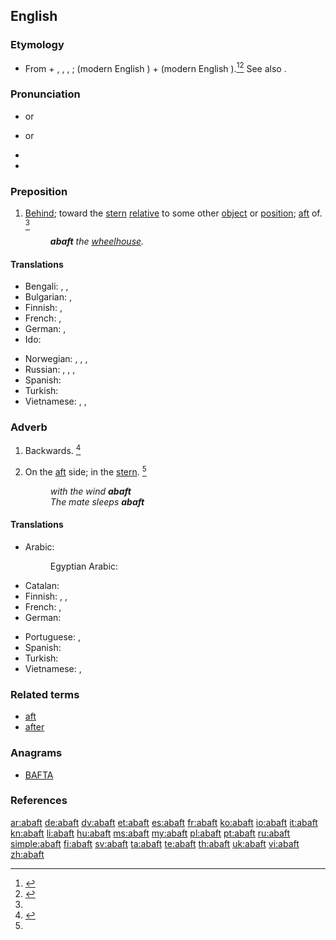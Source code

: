 ==English==

===Etymology===
* From {{term|a-||on}} + {{etyl|enm|en}} {{term|baft|lang=enm}}, {{term|baften|lang=enm}}, {{term|biaften|lang=enm}}, {{etyl|ang|en}} {{term|beæftan|lang=ang}}; {{term|be||by|lang=ang}} (modern English {{term|by|lang=en}}) + {{term|æftan||behind|lang=ang}} (modern English {{term|after|lang=en}}).<ref name=AHD>{{reference-book | last =| first = | authorlink =  | coauthors =  | editor =Morris, William    | others =  | title = The American Heritage Dictionary of the English Language | origdate =  | origyear = 1969| origmonth =  | url =  | format =  | accessdate =  | accessyear =  | accessmonth =  | edition =  | date =  | year =1971| month =  | publisher =American Heritage Publishing Co., Inc. | location = New York, NY | language =  | id =  | doi = | isbn =0-395-09066-0 | lccn = | ol = | pages =1| chapter =  | chapterurl =  | quote =}}</ref><ref name=RH>{{reference-book | last =| first = | authorlink =  | coauthors =  | editor =Urdang, Laurence    | others =  | title = The Random House College Dictionary | origdate =  | origyear = 1975| origmonth =  | url =  | format =  | accessdate =  | accessyear =  | accessmonth =  | edition =  | date =  | year =1984| month =  | publisher =Random House, Inc.  | location = New York, NY | language =  | id =  | doi = | isbn =0-394-43600-8 | lccn = | ol = | pages =1| chapter =  | chapterurl =  | quote =}}</ref> See also {{term|aft|lang=en}}.

===Pronunciation===
* {{a|RP}} {{IPA|/əˈbæft/|lang=en}} or {{IPA|/əˈbɑːft/|lang=en}}
* {{a|GenAm}} {{IPA|/əˈbæft/|lang=en}} or {{IPA|/əˈbɑft/|lang=en}}
* {{audio|en-us-abaft.ogg|Audio (US)|lang=en}}
* {{rhymes|ɑːft|lang=en}}

===Preposition===
{{en-prep}}

# {{context|nautical|lang=en}} [[behind|Behind]]; toward the [[stern]] [[relative]] to some other [[object]] or [[position]]; [[aft]] of. {{defdate|First attested around the late 15<sup>th</sup> century.}}<ref name=SOED/>
#: '''''abaft''' the [[wheelhouse]].''

====Translations====
{{trans-top|(nautical) Behind; toward the stern relative to some other object or position; aft of}}
* Bengali: {{t|bn|পিছন দিকে|sc=Beng}}, {{t|bn|পশ্চাদ্দিকে|sc=Beng}}, {{t|bn|জাহাজের পিছনের অর্ধাংশে|sc=Beng}}
* Bulgarian: {{t+|bg|назад}}, {{t|bg|към кърмата}}
* Finnish: {{t+|fi|takana}}, {{t+|fi|taakse}}
* French: {{t+|fr|en arrière de}}, {{t|fr|sur l'arrière de}}
* German: {{t+|de|achtern}}, {{t+|de|hintern}}
* Ido: {{t+|io|dop}}
{{trans-mid}}
* Norwegian: {{t+|no|akter}}, {{t|no|akterut}}, {{t+|no|aktenfor}}, {{t|no|akterlig}}
* Russian: {{t+|ru|позади́|sc=Cyrl}}, {{t+|ru|сза́ди|sc=Cyrl}}, {{t|ru|на корме́|sc=Cyrl}} {{qualifier|on the stern}}, {{t|ru|с кормы́|sc=Cyrl}} {{qualifier|from the stern}}
* Spanish: {{t|es|a popa}}
* Turkish: {{t|tr|geride}}
* Vietnamese: {{t+check|vi|sau}}, {{t-check|vi|[[ở]] [[đằng sau]]}} <!-- was "[[ở]] [[đằng sau]]" - assumed sum-of-parts; if an idiom, remove the wikilinks to the individual words. see [[User:Kephir/gadgets/xte#Translation_fixing]] -->, {{t+check|vi|phía sau|alt=ở phía sau}} <!-- was "ở [[phía sau]]" - assumed inflected form or vocalised spelling; please verify if linking is acceptable. see [[User:Kephir/gadgets/xte#Translation_fixing]] -->
{{trans-bottom}}

===Adverb===
{{en-adverb}}

# {{context|nautical|obsolete|lang=en}} Backwards. {{defdate|Attested from around (1150 to 1350) until the late 15<sup>th</sup> century.}}<ref name=SOED>{{R:SOED5|page=2}}</ref>
# {{context|nautical|lang=en}} On the [[aft]] side; in the [[stern]]. {{defdate|First attested in the early 17<sup>th</sup> century.}}<ref name=SOED/>
#: ''with the wind '''abaft'''''
#: ''The mate sleeps '''abaft'''''

====Translations====
{{trans-top|(nautical) on the aft side}}
* Arabic: {{t|ar|في مؤخرة|tr=fi muʔaḫerat|sc=Arab}}
*: Egyptian Arabic: {{t|arz|فأخر|tr=fʔāḫer|sc=Arab}}
* Catalan: {{t|ca|a popa}}
* Finnish: {{t+|fi|perä|alt=perässä}}, {{t+|fi|perä|alt=perään}}, {{t|fi|takaa}}
* French: {{t|fr|sur l'arrière}}, {{t|fr|vers l'arrière}}
* German: {{t+|de|achteraus}}
{{trans-mid}}
* Portuguese: {{t-check|pt|[[pela]] [[popa]]}} <!-- was "[[pela]] [[popa]]" - assumed sum-of-parts; if an idiom, remove the wikilinks to the individual words. see [[User:Kephir/gadgets/xte#Translation_fixing]] -->, {{t+check|pt|popa}}
* Spanish: {{t|es|a popa}}
* Turkish: {{t|tr|kıç tarafında}}
* Vietnamese: {{t-check|vi|[[ở]] [[phía sau]] [[bánh lái]]}} <!-- was "[[ở]] [[phía sau]] [[bánh lái]]" - assumed sum-of-parts; if an idiom, remove the wikilinks to the individual words. see [[User:Kephir/gadgets/xte#Translation_fixing]] -->, {{t-check|vi|[[gần]] [[phía]] bánh lái}} <!-- was "[[gần]] [[phía]] bánh lái" - assumed sum-of-parts; if an idiom, remove the wikilinks to the individual words. see [[User:Kephir/gadgets/xte#Translation_fixing]] -->
{{trans-bottom}}

===Related terms===
* [[aft]]
* [[after]]

===Anagrams===
* [[BAFTA#English|BAFTA]]

===References===
<references/>

[[ar:abaft]]
[[de:abaft]]
[[dv:abaft]]
[[et:abaft]]
[[es:abaft]]
[[fr:abaft]]
[[ko:abaft]]
[[io:abaft]]
[[it:abaft]]
[[kn:abaft]]
[[li:abaft]]
[[hu:abaft]]
[[ms:abaft]]
[[my:abaft]]
[[pl:abaft]]
[[pt:abaft]]
[[ru:abaft]]
[[simple:abaft]]
[[fi:abaft]]
[[sv:abaft]]
[[ta:abaft]]
[[te:abaft]]
[[th:abaft]]
[[uk:abaft]]
[[vi:abaft]]
[[zh:abaft]]